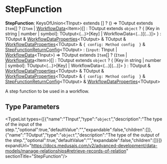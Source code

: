 
# StepFunction

 **StepFunction**: KeysOfUnion&#60;TInput&#62; extends [] ? () => TOutput extends `Item`[] ? (`Item` \| [WorkflowData](../workflows.WorkflowData/page.mdx)&#60;Item&#62;)[] : TOutput extends `object` ? &#123; [Key in string \| number \| symbol]: TOutput&#60;(...)&#62;[Key] \| WorkflowData&#60;(...)[(...)]&#62; &#125; : TOutput & [WorkflowDataProperties](../workflows.WorkflowDataProperties/page.mdx)&#60;TOutput&#62; & TOutput & [WorkflowDataProperties](../workflows.WorkflowDataProperties/page.mdx)&#60;TOutput&#62; & ``{ config: Method config  }`` & [StepFunctionReturnConfig](../workflows.StepFunctionReturnConfig/page.mdx)&#60;TOutput&#62; : (`input`: TInput \| [WorkflowData](../workflows.WorkflowData/page.mdx)&#60;TInput&#62;) => TOutput extends `Item`[] ? (`Item` \| [WorkflowData](../workflows.WorkflowData/page.mdx)&#60;Item&#62;)[] : TOutput extends `object` ? &#123; [Key in string \| number \| symbol]: TOutput&#60;(...)&#62;[Key] \| WorkflowData&#60;(...)[(...)]&#62; &#125; : TOutput & [WorkflowDataProperties](../workflows.WorkflowDataProperties/page.mdx)&#60;TOutput&#62; & TOutput & [WorkflowDataProperties](../workflows.WorkflowDataProperties/page.mdx)&#60;TOutput&#62; & ``{ config: Method config  }`` & [StepFunctionReturnConfig](../workflows.StepFunctionReturnConfig/page.mdx)&#60;TOutput&#62; & [WorkflowDataProperties](../workflows.WorkflowDataProperties/page.mdx)&#60;TOutput&#62;

A step function to be used in a workflow.

## Type Parameters

<TypeList types={[{"name":"TInput","type":"`object`","description":"The type of the input of the step.","optional":true,"defaultValue":"","expandable":false,"children":[]},{"name":"TOutput","type":"`object`","description":"The type of the output of the step.","optional":true,"defaultValue":"","expandable":false,"children":[]}]} expandUrl="https://docs.medusajs.com/v2/advanced-development/data-models/manage-relationships#retrieve-records-of-relation" sectionTitle="StepFunction"/>
